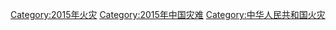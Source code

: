 [[Category:2015年火灾|Category:2015年火灾]]
[[Category:2015年中国灾难|Category:2015年中国灾难]]
[[Category:中华人民共和国火灾|Category:中华人民共和国火灾]]